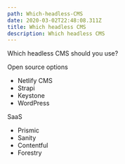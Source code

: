 ```yaml
---
path: Which-headless-CMS
date: 2020-03-02T22:48:08.311Z
title: Which headless CMS
description: Which headless CMS
---
```

Which headless CMS should you use?

Open source options
* Netlify CMS
* Strapi
* Keystone
* WordPress

SaaS
* Prismic
* Sanity
* Contentful
* Forestry
